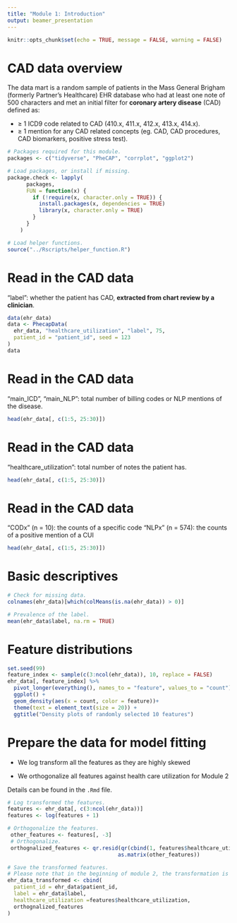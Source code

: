 ```yaml
---
title: "Module 1: Introduction"
output: beamer_presentation
---
```


```r
knitr::opts_chunk$set(echo = TRUE, message = FALSE, warning = FALSE)
```

# CAD data overview

The data mart is a random sample of patients in the Mass General Brigham (formerly Partner's Healthcare) EHR database who had at least one note of 500 characters and met an initial filter for **coronary artery disease** (CAD) defined as: 
    
- $\geq$ 1 ICD9 code related to CAD (410.x, 411.x, 412.x, 413.x, 414.x). 
- $\ge$ 1 mention for any CAD related concepts (eg. CAD, CAD procedures, CAD biomarkers, positive stress test).

```r
# Packages required for this module.
packages <- c("tidyverse", "PheCAP", "corrplot", "ggplot2")

# Load packages, or install if missing.
package.check <- lapply(
	  packages,
	  FUN = function(x) {
	    if (!require(x, character.only = TRUE)) {
	      install.packages(x, dependencies = TRUE)
	      library(x, character.only = TRUE)
	    }
	  }
	)
```

```r
# Load helper functions.
source("../Rscripts/helper_function.R")
```

# Read in the CAD data

"label": whether the patient has CAD, **extracted from chart review by a clinician**.

\tiny
```r
data(ehr_data)
data <- PhecapData(
  ehr_data, "healthcare_utilization", "label", 75, 
  patient_id = "patient_id", seed = 123
)
data
```

# Read in the CAD data

"main_ICD", "main_NLP": total number of billing codes or NLP mentions of the disease.

\tiny
```r
head(ehr_data[, c(1:5, 25:30)])
```

# Read in the CAD data

"healthcare_utilization": total number of notes the patient has.

\tiny
```r
head(ehr_data[, c(1:5, 25:30)])
```

# Read in the CAD data

“CODx” (n = 10): the counts of a specific code
“NLPx” (n = 574): the counts of a positive mention of a CUI

\tiny
```r
head(ehr_data[, c(1:5, 25:30)])
```

# Basic descriptives

```r
# Check for missing data.
colnames(ehr_data)[which(colMeans(is.na(ehr_data)) > 0)]
```

\pause

```r
# Prevalence of the label.
mean(ehr_data$label, na.rm = TRUE)
```

# Feature distributions

```r
set.seed(99)
feature_index <- sample(c(3:ncol(ehr_data)), 10, replace = FALSE)
ehr_data[, feature_index] %>%
  pivot_longer(everything(), names_to = "feature", values_to = "count") %>%
  ggplot() +
  geom_density(aes(x = count, color = feature))+
  theme(text = element_text(size = 20)) +
  ggtitle("Density plots of randomly selected 10 features")
```

# Prepare the data for model fitting

- We log transform all the features as they are highly skewed

- We orthogonalize all features against health care utilization for Module 2

Details can be found in the `.Rmd` file.

```r
# Log transformed the features. 
features <- ehr_data[, c(3:ncol(ehr_data))]
features <- log(features + 1)

# Orthogonalize the features. 
 other_features <- features[, -3]
 # Orthogonalize. 
 orthognalized_features <- qr.resid(qr(cbind(1, features$healthcare_utilization)), 
                                   as.matrix(other_features))

# Save the transformed features. 
# Please note that in the beginning of module 2, the transformation is also performed.
ehr_data_transformed <- cbind(
  patient_id = ehr_data$patient_id,
  label = ehr_data$label, 
  healthcare_utilization =features$healthcare_utilization, 
  orthognalized_features
) 
```


